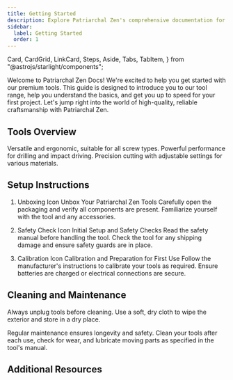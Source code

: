 ```yaml
---
title: Getting Started
description: Explore Patriarchal Zen's comprehensive documentation for an in-depth look at our premium tools and construction services.
sidebar:
  label: Getting Started
  order: 1
---
```


  Card,
  CardGrid,
  LinkCard,
  Steps,
  Aside,
  Tabs,
  TabItem,
} from "@astrojs/starlight/components";

Welcome to Patriarchal Zen Docs! We're excited to help you get started with our premium tools. This guide is designed to introduce you to our tool range, help you understand the basics, and get you up to speed for your first project. Let's jump right into the world of high-quality, reliable craftsmanship with Patriarchal Zen.

## Tools Overview

<CardGrid>
  <Card title="ScrewDriver Set" icon="seti:config">
    Versatile and ergonomic, suitable for all screw types.
    <LinkCard title="Learn More " href="/guides/getting-started" />
  </Card>
  <Card title="Hammer Drill" icon="seti:pipeline">
    Powerful performance for drilling and impact driving.
    <LinkCard title="Learn More " href="/guides/getting-started" />
  </Card>
  <Card title="Power Saws" icon="seti:crystal">
    Precision cutting with adjustable settings for various materials.
    <LinkCard title="Learn More " href="/guides/getting-started" />
  </Card>
</CardGrid>

## Setup Instructions

<Steps>

1. Unboxing Icon Unbox Your Patriarchal Zen Tools
   Carefully open the packaging and verify all components are present. Familiarize yourself with the tool and any accessories.

2. Safety Check Icon Initial Setup and Safety Checks
   Read the safety manual before handling the tool. Check the tool for any shipping damage and ensure safety guards are in place.

3. Calibration Icon Calibration and Preparation for First Use
   Follow the manufacturer's instructions to calibrate your tools as required. Ensure batteries are charged or electrical connections are secure.

</Steps>


## Cleaning and Maintenance

<Aside type="tip">
  Always unplug tools before cleaning. Use a soft, dry cloth to wipe the
  exterior and store in a dry place.
</Aside>

Regular maintenance ensures longevity and safety. Clean your tools after each use, check for wear, and lubricate moving parts as specified in the tool's manual.

## Additional Resources

<LinkCard
  title="In-depth Tutorials"
  description="Deep dive into using our tools with expert-led tutorials."
  href="/guides/getting-started"
/>

<LinkCard
  title="Video Demos"
  description="Visual guides to get the most out of your tools."
  href="/guides/getting-started"
/>

<LinkCard
  title="Warranty Information"
  description="Understand your coverage and how to make a claim if needed."
  href="/guides/getting-started"
/>
